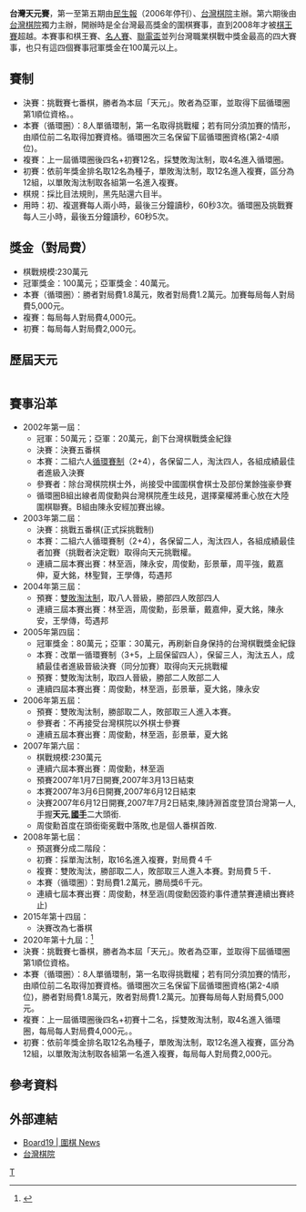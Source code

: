{{refimprove|time=2019-01-21T17:39:21+00:00}}
{{围棋比赛
| name=台灣天元賽
| sponsor= 台灣棋院
| prize= 冠軍100萬、亞軍40萬
| final=挑戰賽七戰四勝
| style=
| time limit=
| rule=比目法，黑先貼6.5目
| qualification=
| seeds=
| found= 2002年
}}
'''台灣天元賽'''，第一至第五期由[[民生報|民生報]]（2006年停刊）、[[台灣棋院|台灣棋院]]主辦。第六期後由[[台灣棋院|台灣棋院]]獨力主辦，開辦時是全台灣最高獎金的圍棋賽事，直到2008年才被[[棋王賽_(海峰棋院)|棋王賽]]超越。本賽事和棋王賽、[[名人冠軍賽|名人賽]]、[[聯電盃|聯電盃]]並列台灣職業棋戰中獎金最高的四大賽事，也只有這四個賽事冠軍獎金在100萬元以上。

==賽制==
<!--日後賽制、獎金有所異動，請於'''賽事沿革'''當屆協助登載。-->
*決賽：挑戰賽七番棋，勝者為本屆「天元」。敗者為亞軍，並取得下屆循環圈第1順位資格。。 
*本賽（循環圈）：8人單循環制，第一名取得挑戰權；若有同分須加賽的情形，由順位前二名取得加賽資格。循環圈次三名保留下屆循環圈資格(第2-4順位)。 
*複賽：上一屆循環圈後四名+初賽12名，採雙敗淘汰制，取4名進入循環圈。 
*初賽：依前年獎金排名取12名為種子，單敗淘汰制，取12名進入複賽，區分為12組，以單敗淘汰制取各組第一名進入複賽。
*棋規：採比目法規則，黑先貼還六目半。
*用時：初、複選賽每人兩小時，最後三分鐘讀秒，60秒3次。循環圈及挑戰賽每人三小時，最後五分鐘讀秒，60秒5次。

==獎金（對局費）==
*棋戰規模:230萬元 
*冠軍獎金：100萬元；亞軍獎金：40萬元。
*本賽（循環圈）：勝者對局費1.8萬元，敗者對局費1.2萬元。加賽每局每人對局費5,000元。
*複賽：每局每人對局費4,000元。
*初賽：每局每人對局費2,000元。

== 歷屆天元 ==
{| class="wikitable"
|- style="background:#efefef;"
|- 
! 屆次 !! 年份 !! 頭銜 !! 比分 !! 亞軍 !! 保留 !! 備註
|-
| align="right" | 1 || 2002年 || [[陳永安|陳永安]] 五段 || 3:1 || [[夏大銘|夏大銘]] 初段|| || B組出線周俊勳棄權，陳永安加賽勝出
|- 
| align="right" | 2 || 2003年 || [[林至涵|林至涵]] 三段 || 3:0 || 陳永安 天元|| ||
|-
| align="right" | 3 || 2004年 || [[周俊勳|周俊勳]] 九段 || 3:1 || 林至涵 天元|| ||
|- 
| align="right" | 4 || 2005年 || 周俊勳 天元 || 3:1 || 林至涵 七段|| ||
|- 
| align="right" | 5 || 2006年 || 周俊勳 天元 || 3:0 || [[庾炅旻|庾炅旻]] 五段|| ||
|- 
| align="right" | 6 || 2007年 || [[陳詩淵|陳詩淵]] 國手 || 3:1 || 周俊勳 天元 ||||
|- 
| align="right" | 7 || 2008年 || 林至涵 八段 || 3:2 || 陳詩淵 天元 |||| 上屆保留周俊勳遭禁賽
|- 
| align="right" | 8 || 2009年 || 林至涵 天元 || 3:2 || 陳詩淵 王座 || ||
|- 
| align="right" | 9 || 2010年 || [[蕭正浩|蕭正浩]] 七段 || 3:1 || 林至涵 天元 ||  || 陳詩淵、蕭正浩循環圈戰績相同，蕭正浩加賽勝出
|-
| align="right" | 10 || 2011年 || [[陳詩淵|陳詩淵]] 棋王 || 3:1 || 蕭正浩 天元 || ||陳詩淵循環圈7勝0負取得挑戰權
|- 
| align="right" | 11 || 2012年 || [[陳詩淵|陳詩淵]] 天元 || 3:0 || 蕭正浩 七段 || ||蕭正浩循環圈7勝0負取得挑戰權
|-  
| align="right" | 12 || 2013年 || [[蕭正浩|蕭正浩]] 天元 || 3:1 || [[陳詩淵|陳詩淵]] 九段 ||||
|-  
| align="right" | 13 || 2014年 || [[蕭正浩|蕭正浩]] 天元 || 3:1 || 林立祥 六段 ||王元均、周俊勳、陳詩淵||
|- 
| align="right" | 14 || 2015年 || [[王元均|王元均]] 棋王 || 4:3 || [[蕭正浩|蕭正浩]] 天元 ||林立祥、陳詩淵、周俊勳||
|- 
| align="right" | 15 || 2016年 || 王元均 天元 || 4:2 || [[蕭正浩|蕭正浩]] 九段 ||林君諺、林立祥、陳詩淵||
|- 
| align="right" | 16 || 2017年 || 王元均 天元 || 4:0 || 林士勛 六段 ||林立祥、林君諺、蕭正浩||
|- 
| align="right" | 17 || 2018年 || 王元均 天元 || 4:2 || [[楊博崴|楊博崴]] 六段 ||林君諺、林士勛、蕭正浩||天元四連霸
|- 
| align="right" | 18 || 2019年 || [[林君諺|林君諺]] 棋王 || 4:2 || [[王元均|王元均]] 天元 ||蕭正浩、許皓鋐、林士勛||
|- 
| align="right" | 19 || 2020年 ||王元均 棋王 || 4:0 ||林君諺 天元  ||許皓鋐、賴均輔、陳祈睿||
|-
|- align="center"
| align="right" | 20 || 2021年 ||王元均 天元 || 4:2 ||簡靖庭 五段 ||陳祈睿、林君諺、賴均輔||
|-
|- align="center"
| align="right" | 21 || 2022年 ||[[許皓鋐|許皓鋐]] 名人|| 4:1 ||王元均 天元 ||陳祈睿、林君諺、賴均輔||
|-
|}

==賽事沿革==
*2002年第一屆：
**冠軍：50萬元；亞軍：20萬元，創下台灣棋戰獎金紀錄
**決賽：決賽五番棋
**本賽：二組六人[[循環賽制|循環賽制]]（2+4），各保留二人，淘汰四人，各組成績最佳者進級入決賽
**參賽者：除台灣棋院棋士外，尚接受中國圍棋會棋士及部份業餘強豪參賽
**循環圈B組出線者周俊勳與台灣棋院產生歧見，選擇棄權將重心放在大陸圍棋聯賽。B組由陳永安經加賽出線。
*2003年第二屆：
**決賽：挑戰五番棋(正式採挑戰制)
**本賽：二組六人循環賽制（2+4），各保留二人，淘汰四人，各組成績最佳者加賽（挑戰者決定戰）取得向天元挑戰權。
**連續二屆本賽出賽：林至涵，陳永安，周俊勳，彭景華，周平強，戴嘉伸，夏大銘，林聖賢，王學傳，芶遇邦
*2004年第三屆：
**預賽：[[雙敗淘汰制|雙敗淘汰制]]，取八人晉級，勝部四人敗部四人
**連續三屆本賽出賽：林至涵，周俊勳，彭景華，戴嘉伸，夏大銘，陳永安，王學傳，芶遇邦
*2005年第四屆：
**冠軍獎金：80萬元；亞軍：30萬元，再刷新自身保持的台灣棋戰獎金紀錄
**本賽：改單一循環賽制（3+5，上屆保留四人），保留三人，淘汰五人，成績最佳者進級晉級決賽（同分加賽）取得向天元挑戰權
**預賽：雙敗淘汰制，取四人晉級，勝部二人敗部二人
**連續四屆本賽出賽：周俊勳，林至涵，彭景華，夏大銘，陳永安
*2006年第五屆：
**預賽：雙敗淘汰制，勝部取二人，敗部取三人進入本賽。
**參賽者：不再接受台灣棋院以外棋士參賽
**連續五屆本賽出賽：周俊勳，林至涵，彭景華，夏大銘
*2007年第六屆：
**棋戰規模:230萬元
**連續六屆本賽出賽：周俊勳，林至涵
**預賽2007年1月7日開賽,2007年3月13日結束
**本賽2007年3月6日開賽,2007年6月12日結束
**決賽2007年6月12日開賽,2007年7月2日結束,陳詩淵首度登頂台灣第一人,手握'''天元''',[[國手戰_(台灣圍棋)|'''國手''']]二大頭銜.
**周俊勳首度在頭銜衛冕戰中落敗,也是個人番棋首敗.
*2008年第七屆：
**預選賽分成二階段：
**初賽：採單淘汰制，取16名進入複賽，對局費４千
**複賽：雙敗淘汰，勝部取二人，敗部取三人進入本賽。對局費５千． 
**本賽（循環圈）：對局費1.2萬元，勝局獎6千元。
**連續七屆本賽出賽：周俊勳，林至涵(周俊勳因簽約事件遭禁賽連續出賽終止)
*2015年第十四屆：
**決賽改為七番棋
*2020年第十九屆：<ref>{{Cite web |url=http://www.taiwango.org.tw/shownews.asp?id=3874 |title=第十九屆『天元賽』比賽辦法 |access-date=2019-12-23 |archive-date=2020-01-28 |archive-url=https://web.archive.org/web/20200128011853/http://www.taiwango.org.tw/shownews.asp?id=3874 |dead-url=no }}</ref>
*決賽：挑戰賽七番棋，勝者為本屆「天元」。敗者為亞軍，並取得下屆循環圈第1順位資格。 
*本賽（循環圈）：8人單循環制，第一名取得挑戰權；若有同分須加賽的情形，由順位前二名取得加賽資格。循環圈次三名保留下屆循環圈資格(第2-4順位)，勝者對局費1.8萬元，敗者對局費1.2萬元。加賽每局每人對局費5,000元。 
*複賽：上一屆循環圈後四名+初賽十二名，採雙敗淘汰制，取4名進入循環圈，每局每人對局費4,000元。。 
*初賽：依前年獎金排名取12名為種子，單敗淘汰制，取12名進入複賽，區分為12組，以單敗淘汰制取各組第一名進入複賽，每局每人對局費2,000元。

==參考資料==
{{reflist}}
==外部連結==
*[http://www.board19.com/news/ Board19 | 圍棋 News] {{Wayback|url=http://www.board19.com/news/ |date=20191220075222 }}
*[http://www.taiwango.org.tw/news.asp 台灣棋院] {{Wayback|url=http://www.taiwango.org.tw/news.asp |date=20191229102352 }}


{{台灣圍棋賽}}

[[Category:台湾围棋比赛|T]]